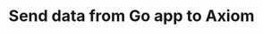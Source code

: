 ---
title: 'Send data from Go app to Axiom'
description: 'This guide explains how to send data from a Go app to Axiom.'
sidebarTitle: Golang
url: "https://github.com/axiomhq/axiom-go"
---